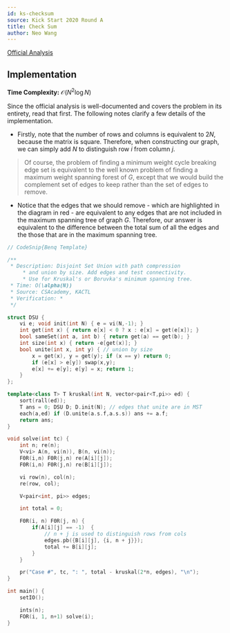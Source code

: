 ```yaml
---
id: ks-checksum
source: Kick Start 2020 Round A
title: Check Sum 
author: Neo Wang
---
```


[Official Analysis](https://codingcompetitions.withgoogle.com/kickstart/round/0000000000436140/000000000068c2c3#analysis)

## Implementation

**Time Complexity:** $\mathcal{O}(N^2\log N)$

Since the official analysis is well-documented and covers the problem in its
entirety, read that first. The following notes clarify a few details of the
implementation.

- Firstly, note that the number of rows and columns is equivalent to $2N$,
  because the matrix is square. Therefore, when constructing our graph, we can
  simply add $N$ to distinguish row $i$ from column $j$.

> Of course, the problem of finding a minimum weight cycle breaking edge set is
> equivalent to the well known problem of finding a maximum weight spanning
> forest of $G$, except that we would build the complement set of edges to keep
> rather than the set of edges to remove.

- Notice that the edges that we should remove - which are highlighted in the
  diagram in red - are equivalent to any edges that are not included in the
  maximum spanning tree of graph $G$. Therefore, our answer is equivalent to the
  difference between the total sum of all the edges and the those that are in
  the maximum spanning tree.

<LanguageSection>

<CPPSection>

```cpp
// CodeSnip{Benq Template}

/**
 * Description: Disjoint Set Union with path compression
	 * and union by size. Add edges and test connectivity.
	 * Use for Kruskal's or Boruvka's minimum spanning tree.
 * Time: O(\alpha(N))
 * Source: CSAcademy, KACTL
 * Verification: *
 */

struct DSU {
	vi e; void init(int N) { e = vi(N,-1); }
	int get(int x) { return e[x] < 0 ? x : e[x] = get(e[x]); }
	bool sameSet(int a, int b) { return get(a) == get(b); }
	int size(int x) { return -e[get(x)]; }
	bool unite(int x, int y) { // union by size
		x = get(x), y = get(y); if (x == y) return 0;
		if (e[x] > e[y]) swap(x,y);
		e[x] += e[y]; e[y] = x; return 1;
	}
};

template<class T> T kruskal(int N, vector<pair<T,pi>> ed) {
	sort(rall(ed));
	T ans = 0; DSU D; D.init(N); // edges that unite are in MST
	each(a,ed) if (D.unite(a.s.f,a.s.s)) ans += a.f;
	return ans;
}

void solve(int tc) {
    int n; re(n);
    V<vi> A(n, vi(n)), B(n, vi(n));
    F0R(i,n) F0R(j,n) re(A[i][j]);
    F0R(i,n) F0R(j,n) re(B[i][j]);

	vi row(n), col(n);
	re(row, col);

	V<pair<int, pi>> edges;

	int total = 0;

	F0R(i, n) F0R(j, n) {
		if(A[i][j] == -1)  {
			// n + j is used to distinguish rows from cols
			edges.pb({B[i][j], {i, n + j}});
			total += B[i][j];
		}
	}

	pr("Case #", tc, ": ", total - kruskal(2*n, edges), "\n");
}

int main() {
	setIO();

    ints(n);
    FOR(i, 1, n+1) solve(i);
}
```

</CPPSection>

</LanguageSection>
